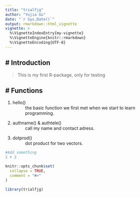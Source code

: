 ```yaml
---
title: "trialfjg"
author: "Yujia Gu"
date: "`r Sys.Date()`"
output: rmarkdown::html_vignette
vignette: >
  %\VignetteIndexEntry{my-vignette}
  %\VignetteEngine{knitr::rmarkdown}
  %\VignetteEncoding{UTF-8}
---
```

# Introduction
---
>This is my first R-package, only for testing

# Functions
---
1. hello()
    : the basic function we first met when we start to learn programming.
1. authname() & authtele()
    : call my name and contact adress. 
1. dotprod()
    : dot product for two vectors.

```r
#Add something
1 + 2
```

```r
knitr::opts_chunk$set(
  collapse = TRUE,
  comment = "#>"
)
```

```r
library(trialfjg)
```
